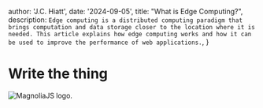 
  author: 'J.C. Hiatt',
  date: '2024-09-05',
  title: "What is Edge Computing?",
  description:
    `Edge computing is a distributed computing paradigm that brings computation and data storage closer to the location where it is needed. This article explains how edge computing works and how it can be used to improve the performance of web applications.`,
}


# Write the thing

<Image src={image} alt="MagnoliaJS logo." aria-hidden="true" />

